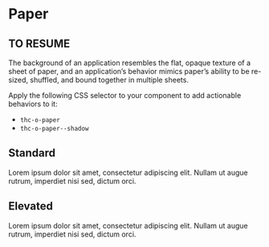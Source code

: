 

<Meta title="Design System/Atoms/Paper" decorators={[SepiaThemeDecorator]} />

# Paper

## TO RESUME

The background of an application resembles the flat, opaque texture of a sheet of paper,
and an application’s behavior mimics paper’s ability to be re-sized, shuffled, and bound together in multiple sheets.

Apply the following CSS selector to your component to add actionable behaviors to it:

-   `thc-o-paper`
-   `thc-o-paper--shadow`

<Canvas>
    <Story name="Paper">
        <div style={{ display: "grid", gridTemplateColumns: "repeat(3, 1fr)", gap: "10px" }}>
            <div>
                <h2>Standard</h2>
                <div className="thc-o-paper" style={{ width: "120px", height: "120px", padding: "10px" }}>
                    Lorem ipsum dolor sit amet, consectetur adipiscing elit. Nullam ut augue rutrum, imperdiet nisi sed,
                    dictum orci.
                </div>
            </div>
            <div>
                <h2>Elevated</h2>
                <div
                    className="thc-o-paper thc-o-paper--shadow"
                    style={{ width: "120px", height: "120px", padding: "10px" }}
                >
                    Lorem ipsum dolor sit amet, consectetur adipiscing elit. Nullam ut augue rutrum, imperdiet nisi sed,
                    dictum orci.
                </div>
            </div>
        </div>
    </Story>
</Canvas>

